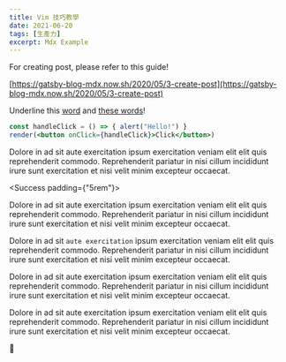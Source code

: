 ```yaml
---
title: Vim 技巧教學
date: 2021-06-20
tags: [生產力]
excerpt: Mdx Example
---
```


<Warning>

For creating post, please refer to this guide!

[https://gatsby-blog-mdx.now.sh/2020/05/3-create-post](https://gatsby-blog-mdx.now.sh/2020/05/3-create-post)

</Warning>

<!-- Underline -->
Underline this <U>word</U> and <U>these words</U>!

<!-- React Live Editor -->
```jsx react-live
const handleClick = () => { alert("Hello!") }
render(<button onClick={handleClick}>Click</button>)
```

<!-- Text Blocks -->

<Primary>

Dolore in ad sit aute exercitation ipsum exercitation veniam elit elit quis reprehenderit commodo. Reprehenderit pariatur in nisi cillum incididunt irure sunt exercitation et nisi velit minim excepteur occaecat.

</Primary>

<!-- Text Block with padding specified -->

<Success padding={"5rem"}>

Dolore in ad sit aute exercitation ipsum exercitation veniam elit elit quis reprehenderit commodo. Reprehenderit pariatur in nisi cillum incididunt irure sunt exercitation et nisi velit minim excepteur occaecat.

</Success>

<Info>

Dolore in ad sit `aute exercitation` ipsum exercitation veniam elit elit quis reprehenderit commodo. Reprehenderit pariatur in nisi cillum incididunt irure sunt exercitation et nisi velit minim excepteur occaecat.

</Info>

<Warning>

Dolore in ad sit aute exercitation ipsum exercitation veniam elit elit quis reprehenderit commodo. Reprehenderit pariatur in nisi cillum incididunt irure sunt exercitation et nisi velit minim excepteur occaecat.

</Warning>

<Danger>

Dolore in ad sit aute exercitation ipsum exercitation veniam elit elit quis reprehenderit commodo. Reprehenderit pariatur in nisi cillum incididunt irure sunt exercitation et nisi velit minim excepteur occaecat.

</Danger>

<!-- Collapsable Component -->

<Collapsable title="Expand Me" titleSize="2rem">

🥰

</Collapsable>